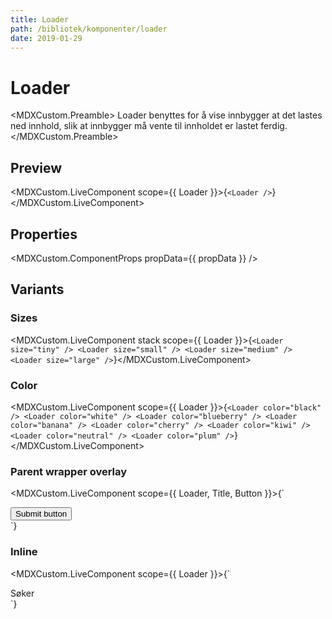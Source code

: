 ```yaml
---
title: Loader
path: /bibliotek/komponenter/loader
date: 2019-01-29
---
```



# Loader

<MDXCustom.Preamble>
  Loader benyttes for å vise innbygger at det lastes ned innhold, slik at innbygger må vente til innholdet er lastet ferdig.
</MDXCustom.Preamble>

## Preview

<MDXCustom.LiveComponent scope={{ Loader }}>{`<Loader />`}</MDXCustom.LiveComponent>

## Properties

<MDXCustom.ComponentProps propData={{ propData }} />

## Variants

### Sizes

<MDXCustom.LiveComponent stack scope={{ Loader }}>{`
  <Loader size="tiny" />
  <Loader size="small" />
  <Loader size="medium" />
  <Loader size="large" />
`}</MDXCustom.LiveComponent>

### Color

<MDXCustom.LiveComponent scope={{ Loader }}>{`
  <Loader color="black" />
  <Loader color="white" />
  <Loader color="blueberry" />
  <Loader color="banana" />
  <Loader color="cherry" />
  <Loader color="kiwi" />
  <Loader color="neutral" />
  <Loader color="plum" />
`}</MDXCustom.LiveComponent>

### Parent wrapper overlay

<MDXCustom.LiveComponent scope={{ Loader, Title, Button }}>{`
  <div>
  <Title>Content of the wrapper</Title>
  <Button>Submit button</Button>
  <Loader overlay="parent" />
  </div>
`}</MDXCustom.LiveComponent>

### Inline

<MDXCustom.LiveComponent scope={{ Loader }}>{`
  <div>
    <span>
      Søker <Loader color="black" inline size="tiny" />
    </span>
  </div>
`}</MDXCustom.LiveComponent>
